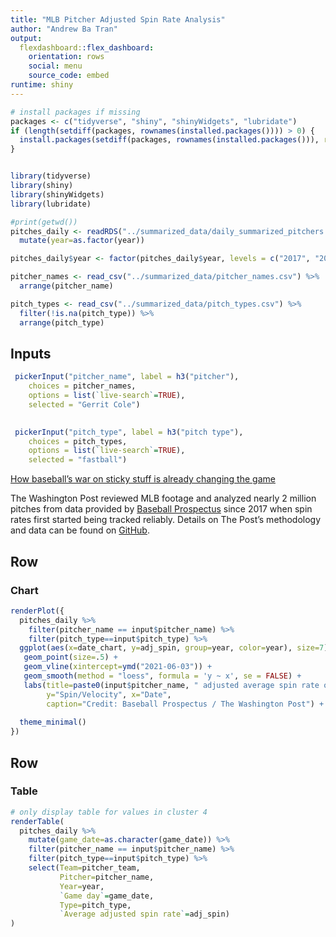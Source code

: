 ```yaml
---
title: "MLB Pitcher Adjusted Spin Rate Analysis"
author: "Andrew Ba Tran"
output: 
  flexdashboard::flex_dashboard:
    orientation: rows
    social: menu
    source_code: embed
runtime: shiny
---
```


```r
# install packages if missing
packages <- c("tidyverse", "shiny", "shinyWidgets", "lubridate")
if (length(setdiff(packages, rownames(installed.packages()))) > 0) {
  install.packages(setdiff(packages, rownames(installed.packages())), repos = "http://cran.us.r-project.org")  
}


library(tidyverse)
library(shiny)
library(shinyWidgets)
library(lubridate)

#print(getwd())
pitches_daily <- readRDS("../summarized_data/daily_summarized_pitchers.RDS") %>% 
  mutate(year=as.factor(year))

pitches_daily$year <- factor(pitches_daily$year, levels = c("2017", "2018", "2019", "2020", "2021"))

pitcher_names <- read_csv("../summarized_data/pitcher_names.csv") %>% 
  arrange(pitcher_name)

pitch_types <- read_csv("../summarized_data/pitch_types.csv") %>% 
  filter(!is.na(pitch_type)) %>% 
  arrange(pitch_type)

```

Inputs {.sidebar}
-----------------------------------------------------------------------

```r
 pickerInput("pitcher_name", label = h3("pitcher"), 
    choices = pitcher_names,
    options = list(`live-search`=TRUE),
    selected = "Gerrit Cole")

 
 pickerInput("pitch_type", label = h3("pitch type"), 
    choices = pitch_types, 
    options = list(`live-search`=TRUE),
    selected = "fastball")

```

[How baseball’s war on sticky stuff is already changing the game](https://www.washingtonpost.com)

The Washington Post reviewed MLB footage and analyzed nearly 2 million pitches from data provided by [Baseball Prospectus](https://www.BaseballProspectus.com) since 2017 when spin rates first started being tracked reliably. Details on The Post’s methodology and data can be found on [GitHub](https://github.com/wpinvestigative/baseball_spin).

Row
-----------------------------------------------------------------------

### Chart
    
```r

renderPlot({
  pitches_daily %>% 
    filter(pitcher_name == input$pitcher_name) %>% 
    filter(pitch_type==input$pitch_type) %>% 
  ggplot(aes(x=date_chart, y=adj_spin, group=year, color=year), size=7) +
   geom_point(size=.5) +
   geom_vline(xintercept=ymd("2021-06-03")) +
   geom_smooth(method = "loess", formula = 'y ~ x', se = FALSE) + 
   labs(title=paste0(input$pitcher_name, " adjusted average spin rate over time"),
        y="Spin/Velocity", x="Date",
        caption="Credit: Baseball Prospectus / The Washington Post") +
   
  theme_minimal()
})
```


Row {.tabset}
-----------------------------------------------------------------------

### Table

```r
# only display table for values in cluster 4
renderTable(
  pitches_daily %>% 
    mutate(game_date=as.character(game_date)) %>% 
    filter(pitcher_name == input$pitcher_name) %>% 
    filter(pitch_type==input$pitch_type) %>% 
    select(Team=pitcher_team,
           Pitcher=pitcher_name,
           Year=year,
           `Game day`=game_date,
           Type=pitch_type,
           `Average adjusted spin rate`=adj_spin)
)
```

